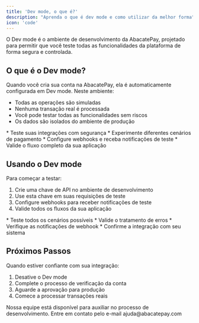 ```yaml
---
title: 'Dev mode, o que é?'
description: "Aprenda o que é dev mode e como utilizar da melhor forma"
icon: 'code'
---
```


O Dev mode é o ambiente de desenvolvimento da AbacatePay, projetado para permitir que você teste todas as funcionalidades da plataforma de forma segura e controlada.

## <Icon icon="flask" type="solid"/>  O que é o Dev mode?

Quando você cria sua conta na AbacatePay, ela é automaticamente configurada em Dev mode. Neste ambiente:

- Todas as operações são simuladas
- Nenhuma transação real é processada
- Você pode testar todas as funcionalidades sem riscos
- Os dados são isolados do ambiente de produção

<Card title="Benefícios do Dev mode" icon="star" horizontal>
  * Teste suas integrações com segurança
  * Experimente diferentes cenários de pagamento
  * Configure webhooks e receba notificações de teste
  * Valide o fluxo completo da sua aplicação
</Card>

## <Icon icon="key" type="solid"/>  Usando o Dev mode

Para começar a testar:

1. Crie uma chave de API no ambiente de desenvolvimento
2. Use esta chave em suas requisições de teste
3. Configure webhooks para receber notificações de teste
4. Valide todos os fluxos da sua aplicação

<Card title="Dicas para Testes Efetivos" icon="lightbulb" horizontal>
  * Teste todos os cenários possíveis
  * Valide o tratamento de erros
  * Verifique as notificações de webhook
  * Confirme a integração com seu sistema
</Card>

## <Icon icon="arrow-right" type="solid"/>  Próximos Passos

Quando estiver confiante com sua integração:
1. Desative o Dev mode
2. Complete o processo de verificação da conta
3. Aguarde a aprovação para produção
4. Comece a processar transações reais

<Card title="Precisa de ajuda?" icon="headset" color="#25c2a0">
  Nossa equipe está disponível para auxiliar no processo de desenvolvimento. Entre em contato pelo e-mail <Icon icon="envelope" type="solid"/> ajuda@abacatepay.com
</Card>

